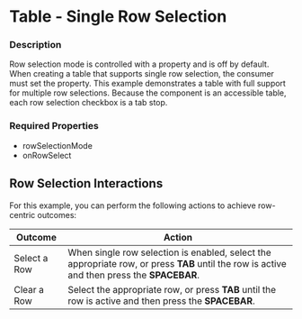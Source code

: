 
# Table - Single Row Selection

### Description

Row selection mode is controlled with a property and is off by default.
When creating a table that supports single row selection, the consumer must set the property.
This example demonstrates a table with full support for multiple row selections.
Because the component is an accessible table, each row selection checkbox is a tab stop.

### Required Properties
* rowSelectionMode
* onRowSelect

## Row Selection Interactions
For this example, you can perform the following actions to achieve row-centric outcomes:

|Outcome|Action|
|---|---|
|Select a Row|When single row selection is enabled, select the appropriate row, or press **TAB** until the row is active and then press the **SPACEBAR**.|
|Clear a Row|Select the appropriate row, or press **TAB** until the row is active and then press the **SPACEBAR**.|

<TableSingleRowSelection title='Table With Single Row Selection' />